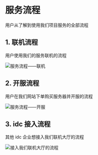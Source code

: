 # 服务流程
用户从了解到使用我们项目服务的全部流程  

## 1. 联机流程  

用户使用我们的服务联机的流程  

![服务流程——联机](https://ybkjzj.com:5555/d/LeavesResource/webImage/20250314221806.png)

## 2. 开服流程  

用户在我们网站下单购买服务器并开服的流程

![服务流程——开服](https://ybkjzj.com:5555/d/LeavesResource/webImage/20250314221829.png)

## 3. idc 接入流程

其他 idc 企业想接入我们联机大厅的流程

![接入我们联机大厅的流程](https://ybkjzj.com:5555/d/LeavesResource/webImage/20250314222147.png)